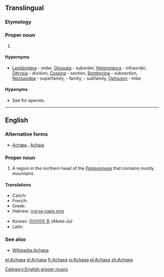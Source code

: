 ==Translingual==
{{rfi}}
{{wikipedia|Achaea (moth)}}
{{wikispecies}}
===Etymology===
{{rfe|lang=mul}}
===Proper noun===
{{head|mul|proper noun|head=''Achaea''}} {{f}}

# {{taxon|genus|tribe|Ophiusini}}

====Hypernyms====
* {{sense|genus}} [[Lepidoptera]] - order, [[Glossata]] - suborder, [[Heteroneura]] - infraorder, [[Ditrysia]] - division, [[Cossina]] - section, [[Bombycina]] - subsection, [[Noctuoidea]] - superfamily, ''{{taxlink|Erebidae|family}}'' - family, ''{{taxlink|Erebinae|subfamily}}'' - subfamily, [[Ophiusini]] - tribe

====Hyponyms====
* {{sense|genus}} See {{pedia|Achaea (moth)}} for species.
----

==English==

===Alternative forms===
* [[Achæa]] {{qualifier|dated}}, [[Achaia]]

===Proper noun===
{{en-proper noun|Achaea}}

# A region in the northern head of the [[Peloponnese]] that contains mostly mountains.

====Translations====
{{trans-top|a region in the northern head of the Peloponnese}}
* Czech: {{t-|cs|Achája|f}}
* French: {{t+|fr|Achaïe|f}}
* Greek: {{t+|el|Αχαΐα|tr=Achaḯa}}
* Hebrew: [[מחוז משנה אכיאיה]]
{{trans-mid}}
* Korean: [[아카이아 주]] ''(Akaia-Ju)''
* Latin: {{t-|la|Achaea}}
{{trans-bottom}}

===See also===

* [[w:Achaea|Wikipedia:Achaea]]

[[Category:English proper nouns]]

[[et:Achaea]]
[[el:Achaea]]
[[fr:Achaea]]
[[io:Achaea]]
[[pl:Achaea]]
[[zh:Achaea]]